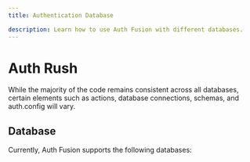 ```yaml
---
title: Authentication Database

description: Learn how to use Auth Fusion with different databases.
---
```



# Auth Rush

While the majority of the code remains consistent across all databases, certain elements such as actions, database connections, schemas, and auth.config will vary.

## Database

Currently, Auth Fusion supports the following databases:

<Cards>
  <Card title="Mongoose" href="/docs/core-components/auth-actions/mongoose" />
  <Card title="Prisma" href="/docs/core-components/auth-actions/prisma" />
</Cards>
